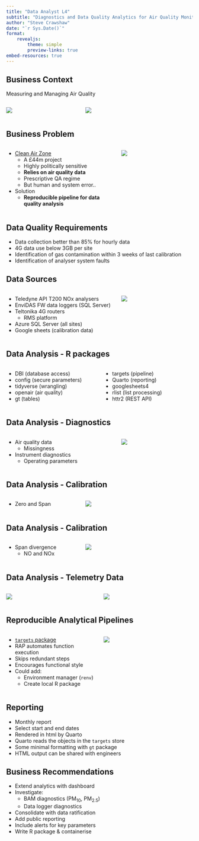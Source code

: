 ```yaml
---
title: "Data Analyst L4"
subtitle: "Diagnostics and Data Quality Analytics for Air Quality Monitoring"
author: "Steve Crawshaw"
date: "`r Sys.Date()`"
format: 
    revealjs:
        theme: simple
        preview-links: true
embed-resources: true
---
```


## Business Context

Measuring and Managing Air Quality

:::: {.columns}

::: {.column width="40%"}

![](images/contin_sites_sml.png)
:::

::: {.column width="60%"}
![](images/2000.jpg)
:::

::::

## Business Problem

:::: {.columns}

::: {.column width="60%"}

- [Clean Air Zone](https://www.cleanairforbristol.org/)
    - A £44m project
    - Highly politically sensitive
    - **Relies on air quality data**
    - Prescriptive QA regime
    - But human and system error..
- Solution
    - **Reproducible pipeline for data quality analysis**
    
:::

::: {.column width="40%"}

![](images/cazbig.png)
:::

::::

## Data Quality Requirements

- Data collection better than 85% for hourly data
- 4G data use below 3GB per site 
- Identification of gas contamination within 3 weeks of last calibration
- Identification of analyser system faults


## Data Sources

:::: {.columns}

::: {.column width="60%"}

- Teledyne API T200 NOx analysers
- EnviDAS FW data loggers (SQL Server)
- Teltonika 4G routers
    - RMS platform
- Azure SQL Server (all sites)
- Google sheets (calibration data)

:::

::: {.column width="40%"}

![](images/rut950-840xAuto.webp)
:::

::::

## Data Analysis - R packages

:::: {.columns}

::: {.column width="50%"}

- DBI (database access)
- config (secure parameters)
- tidyverse (wrangling)
- openair (air quality)
- gt (tables)

    
:::

::: {.column width="50%"}

- targets (pipeline)
- Quarto (reporting)
- googlesheets4
- rlist (list processing)
- httr2 (REST API)

:::

::::

## Data Analysis - Diagnostics

:::: {.columns}

::: {.column width="60%"}

- Air quality data
    - Missingness
- Instrument diagnostics
    - Operating parameters
    
:::

::: {.column width="40%"}

![](fp/qa_report_files/figure-html/diag_plot_1-1.png)

:::

::::

## Data Analysis - Calibration

:::: {.columns}

::: {.column width="40%"}

- Zero and Span

:::

::: {.column width="60%"}

![](images/cal_factors.png)
:::

::::

## Data Analysis - Calibration

:::: {.columns}

::: {.column width="40%"}

- Span divergence
    - NO and NOx
    
:::

::: {.column width="60%"}

![](images/span_diff_plot.png)

:::

::::

## Data Analysis - Telemetry Data

:::: {.columns}

::: {.column width="50%"}

![](fp/qa_report_files/figure-html/data_use_1-1.png)

:::

::: {.column width="50%"}

![](fp/qa_report_files/figure-html/cumulative_data_use-1.png)
:::

::::

## Reproducible Analytical Pipelines

:::: {.columns}

::: {.column width="50%"}

- [`targets` package](https://books.ropensci.org/targets/)
- RAP automates function execution
- Skips redundant steps
- Encourages functional style
- Could add:
    - Environment manager (`renv`)
    - Create local R package

:::

::: {.column width="50%"}

![](images/tar-visnetwork.png)

:::

::::

## Reporting

- Monthly report
- Select start and end dates
- Rendered in html by Quarto
- Quarto reads the objects in the `targets` store
- Some minimal formatting with `gt` package
- HTML output can be shared with engineers

## Business Recommendations

- Extend analytics with dashboard
- Investigate:
    - BAM diagnostics (PM~10~, PM~2.5~)
    - Data logger diagnostics
- Consolidate with data ratification
- Add public reporting
- Include alerts for key parameters
- Write R package & containerise

##